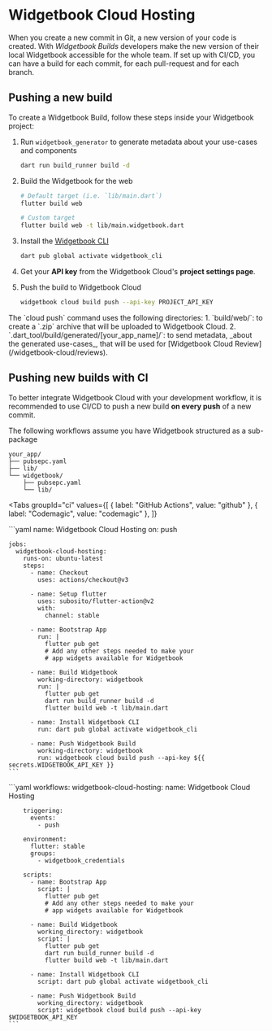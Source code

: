 # Widgetbook Cloud Hosting

When you create a new commit in Git, a new version of your code is created.
With _Widgetbook Builds_ developers make the new version of their local Widgetbook accessible for the whole team.
If set up with CI/CD, you can have a build for each commit, for each pull-request and for each branch.

## Pushing a new build

To create a Widgetbook Build, follow these steps inside your Widgetbook project:

1. Run `widgetbook_generator` to generate metadata about your use-cases and components

   ```bash
   dart run build_runner build -d
   ```

1. Build the Widgetbook for the web

   ```bash
   # Default target (i.e. `lib/main.dart`)
   flutter build web

   # Custom target
   flutter build web -t lib/main.widgetbook.dart
   ```

1. Install the [Widgetbook CLI](/widgetbook-cli/overview)

   ```bash
   dart pub global activate widgetbook_cli
   ```

1. Get your **API key** from the Widgetbook Cloud's **project settings page**.

1. Push the build to Widgetbook Cloud

   ```bash
   widgetbook cloud build push --api-key PROJECT_API_KEY
   ```

<Info>
The `cloud push` command uses the following directories:
  1. `build/web/`: to create a `.zip` archive that will be uploaded to Widgetbook Cloud.
  2. `.dart_tool/build/generated/[your_app_name]/`: to send metadata, _about the generated use-cases_, that will be used for [Widgetbook Cloud Review](/widgetbook-cloud/reviews). 
</Info>

## Pushing new builds with CI

To better integrate Widgetbook Cloud with your development workflow, it is recommended to use CI/CD to push a new build **on every push** of a new commit.

<Info>
The following workflows assume you have Widgetbook structured as a sub-package

```tree
your_app/
├── pubsepc.yaml
├── lib/
└── widgetbook/
    ├── pubsepc.yaml
    └── lib/
```
</Info>

<Tabs
  groupId="ci"
  values={[
    { label: "GitHub Actions", value: "github" },
    { label: "Codemagic", value: "codemagic" },
  ]}
>
  <TabItem value="github">
    ```yaml
    name: Widgetbook Cloud Hosting
    on: push

    jobs:
      widgetbook-cloud-hosting:
        runs-on: ubuntu-latest
        steps:
          - name: Checkout
            uses: actions/checkout@v3

          - name: Setup flutter
            uses: subosito/flutter-action@v2
            with:
              channel: stable

          - name: Bootstrap App
            run: |
              flutter pub get
              # Add any other steps needed to make your
              # app widgets available for Widgetbook

          - name: Build Widgetbook
            working-directory: widgetbook
            run: |
              flutter pub get
              dart run build_runner build -d
              flutter build web -t lib/main.dart

          - name: Install Widgetbook CLI
            run: dart pub global activate widgetbook_cli

          - name: Push Widgetbook Build
            working-directory: widgetbook
            run: widgetbook cloud build push --api-key ${{ secrets.WIDGETBOOK_API_KEY }}
    ```
  </TabItem>

  <TabItem value="codemagic">
    ```yaml
    workflows:
      widgetbook-cloud-hosting:
        name: Widgetbook Cloud Hosting

        triggering:
          events:
            - push

        environment:
          flutter: stable
          groups:
            - widgetbook_credentials

        scripts:
          - name: Bootstrap App
            script: |
              flutter pub get
              # Add any other steps needed to make your
              # app widgets available for Widgetbook

          - name: Build Widgetbook
            working_directory: widgetbook
            script: |
              flutter pub get
              dart run build_runner build -d
              flutter build web -t lib/main.dart

          - name: Install Widgetbook CLI
            script: dart pub global activate widgetbook_cli

          - name: Push Widgetbook Build
            working_directory: widgetbook
            script: widgetbook cloud build push --api-key $WIDGETBOOK_API_KEY
    ```
  </TabItem>
</Tabs>
